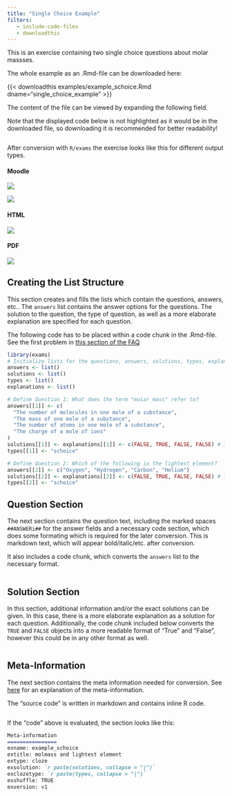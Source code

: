 ```yaml
---
title: "Single Choice Example"
filters:
   - include-code-files
   - downloadthis
---
```


This is an exercise containing two single choice questions about molar massses. 

The whole example as an .Rmd-file can be downloaded here: 

{{< downloadthis examples/example_schoice.Rmd dname="single_choice_example" >}}

The content of the file can be viewed by expanding the following field. 

::: {.callout-tip title="Example Code" collapse="true"}
Note that the displayed code below is not highlighted as it would be in the downloaded file, so downloading it is recommended for better readability!

```.markdown
```
::: 

After conversion with `R/exams` the exercise looks like this for different output types.

::: {.panel-tabset}

#### Moodle 
![](images/schoice_moodle1.png)

![](images/schoice_moodle2.png)

#### HTML 
![](images/schoice_html.png)

#### PDF 
![](images/schoice_pdf.png)

:::

## Creating the List Structure  

This section creates and fills the lists which contain the questions, answers, etc.. The `answers` list contains the answer options for the questions. The solution to the question, the type of question, as well as a more elaborate explanation are specified for each question. 

::: callout-warning 
The following code has to be placed within a code chunk in the .Rmd-file. See the first problem in [this section of the FAQ](faq.qmd#common-problems) 
:::

```r
library(exams)
# Initialize lists for the questions, answers, solutions, types, explanations (tolerances are not needed if there are no numeric questions)
answers <- list()
solutions <- list()
types <- list()
explanations <- list()

# Define Question 1: What does the term "molar mass" refer to?
answers[[1]] <- c(
  "The number of molecules in one mole of a substance",
  "The mass of one mole of a substance",
  "The number of atoms in one mole of a substance",
  "The charge of a mole of ions"
)
solutions[[1]] <- explanations[[1]] <- c(FALSE, TRUE, FALSE, FALSE) # The second option is correct
types[[1]] <- "schoice"

# Define Question 2: Which of the following is the lightest element?
answers[[2]] <- c("Oxygen", "Hydrogen", "Carbon", "Helium")
solutions[[2]] <- explanations[[2]] <- c(FALSE, TRUE, FALSE, FALSE) # The second option (Hydrogen) is correct
types[[2]] <- "schoice"
```


## Question Section 

The next section contains the question text, including the marked spaces `##ANSWERi##` for the answer fields and a necessary code section, which does some formating which is required for the later conversion. This is markdown text, which will appear bold/italic/etc. after conversion. 

It also includes a code chunk, which converts the `answers` list to the necessary format. 

```.markdown
```

## Solution Section 

In this section, additional information and/or the exact solutions can be given. In this case, there is a more elaborate explanation as a solution for each question. Additionally, the code chunk included below converts the `TRUE` and `FALSE` objects into a more readable format of "True" and "False", however this could be in any other format as well. 

```.markdown
```

## Meta-Information 

The next section contains the meta information needed for conversion. See [here](structure-Rmd.qmd#meta-info) for an explanation of the meta-information. 

The "source code" is written in markdown and contains inline R code.

```.markdown
```

If the "code" above is evaluated, the section looks like this: 

```markdown 
Meta-information
================
exname: example_schoice
extitle: molmass and lightest element
extype: cloze
exsolution: `r paste(solutions, collapse = "|")`
exclozetype: `r paste(types, collapse = "|")`
exshuffle: TRUE
exversion: v1
```